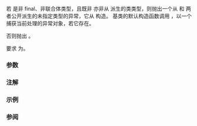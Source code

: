 {{cpp/title|throw_with_nested}}
{{cpp/error/navbar}}
{{ddcla|header=exception|since=c++11|constexpr=c++26|
template&lt; class T &gt;
[[noreturn]] void throw_with_nested( T&amp;&amp; t );
}}

若 {{c|std::decay&lt;T&gt;::type}} 是非 final、非联合体类型，且既非 {{lc|std::nested_exception}} 亦非从 {{lc|std::nested_exception}} 派生的类类型，则抛出一个从 {{lc|std::nested_exception}} 和 {{c|std::decay&lt;T&gt;::type}} 两者公开派生的未指定类型的异常，它从 {{c|std::forward&lt;T&gt;(t)}} 构造。 {{tt|nested_exception}} 基类的默认构造函数调用 {{lc|std::current_exception}}，以一个 {{lc|std::exception_ptr}} 捕获当前处理的异常对象，若它存在。

否则抛出 {{c|std::forward&lt;T&gt;(t)}}。

要求 {{c|std::decay&lt;T&gt;::type}} 为{{named req|CopyConstructible}}。

===参数===
{{par begin}}
{{par | t | 要抛出的异常对象}}
{{par end}}

===注解===
{{ftm begin}}
{{ftm|__cpp_lib_constexpr_exceptions|value=202411L|std=C++26|{{c/core|constexpr}} 的异常类型}}
{{ftm end}}

===示例===
{{include| cpp/error/example_nested_exception}}

===参阅===
{{dsc begin}}
{{dsc inc | cpp/error/dsc nested_exception}}
{{dsc inc | cpp/error/dsc rethrow_if_nested}}
{{dsc end}}

{{langlinks|de|en|es|fr|it|ja|pt|ru}}